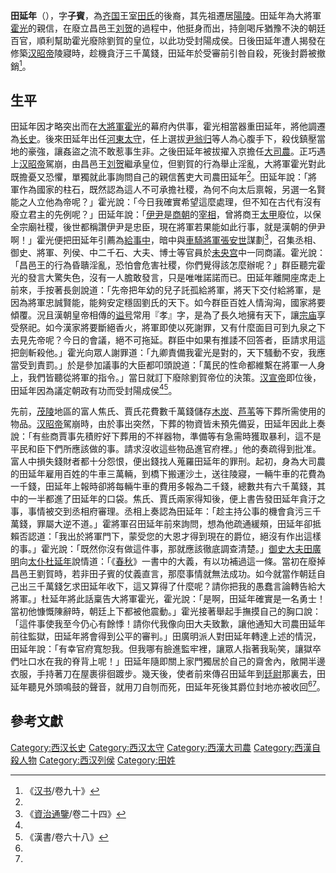 '''田延年'''（{{bd|？||前72年|}}），字'''子賓'''，為[[齐国|齐国]]王室[[田齐|田氏]]的後裔，其先祖遷居[[汉阳陵|陽陵]]。田延年為大將軍[[霍光|霍光]]的親信，在廢立昌邑王[[刘贺|刘贺]]的過程中，他挺身而出，持劍喝斥猶豫不決的朝廷百官，順利幫助霍光廢除劉賀的皇位，以此功受封陽成侯。日後田延年遭人揭發在修築[[汉昭帝|汉昭帝]]陵寢時，趁機貪汙三千萬錢，田延年於受審前引咎自殺，死後封爵被撤銷<ref name= Hansust>《[[汉书|汉书]]/卷九十》</ref>。

==生平==
田延年因才略突出而在[[大將軍_(東亞)|大將軍]][[霍光|霍光]]的幕府內供事，霍光相當器重田延年，將他調遷為[[长史|长史]]。後來田延年出任[[河東郡_(中國)|河東]][[太守|太守]]，任上選拔[[尹翁归|尹翁归]]等人為心腹手下，殺伐鎮壓當地的豪強，讓姦盜之流不敢惹事生非。之後田延年被拔擢入京擔任[[大司農|大司農]]。正巧遇上[[汉昭帝|汉昭帝]]駕崩，由昌邑王[[刘贺|刘贺]]繼承皇位，但劉賀的行為舉止淫亂，大將軍霍光對此既擔憂又恐懼，單獨就此事詢問自己的親信舊吏大司農田延年<ref name= Hansust/>。田延年說：「將軍作為國家的柱石，既然認為這人不可承擔社稷，為何不向太后禀報，另選一名賢能之人立他為帝呢？」霍光說：「今日我確實希望這麼處理，但不知在古代有沒有廢立君主的先例呢？」田延年說：「[[伊尹|伊尹]]是[[商朝|商朝]]的[[宰相|宰相]]，曾將商王[[太甲|太甲]]廢位，以保全宗廟社稷，後世都稱讚伊尹是忠臣，現在將軍若果能如此行事，就是漢朝的伊尹啊！」霍光便把田延年引薦為[[給事中|給事中]]，暗中與[[車騎將軍|車騎將軍]][[張安世|張安世]]謀劃<ref name= zztzan>《[[資治通鑒|資治通鑒]]/卷二十四》</ref>，召集丞相、御史、將軍、列侯、中二千石、大夫、博士等官員於[[未央宫|未央宫]]中一同商議。霍光說：「昌邑王的行為昏聵淫亂，恐怕會危害社稷，你們覺得該怎麼辦呢？」群臣聽完霍光的發言大驚失色，沒有一人膽敢發言，只是唯唯諾諾而已。田延年離開座席走上前來，手按著長劍說道：「先帝把年幼的兒子託孤給將軍，將天下交付給將軍，是因為將軍忠誠賢能，能夠安定穩固劉氏的天下。如今群臣百姓人情洶洶，國家將要傾覆。況且漢朝皇帝相傳的[[谥号|谥号]]常用『孝』字，是為了長久地擁有天下，讓[[宗庙|宗庙]]享受祭祀。如今漢家將要斷絕香火，將軍即使以死謝罪，又有什麼面目可到九泉之下去見先帝呢？今日的會議，絕不可拖延。群臣中如果有推諉不回答者，臣請求用這把劍斬殺他。」霍光向眾人謝罪道：「九卿責備我霍光是對的，天下騷動不安，我應當受到責罰。」於是參加議事的大臣都叩頭說道：「萬民的性命都維繫在將軍一人身上，我們皆聽從將軍的指令。」當日就訂下廢除劉賀帝位的決策。[[汉宣帝|汉宣帝]]即位後，田延年因為議定朝政有功而受封陽成侯<ref name= Hansust/><ref>《漢書/卷六十八》</ref>。

先前，[[汉茂陵|茂陵]]地區的富人焦氏、賈氏花費數千萬錢儲存[[木炭|木炭]]、[[芦苇|芦苇]]等下葬所需使用的物品。[[汉昭帝|汉昭帝]]駕崩時，由於事出突然，下葬的物資皆未預先備妥，田延年因此上奏說：「有些商賈事先積貯好下葬用的不祥器物，準備等有急需時獲取暴利，這不是平民和臣下們所應該做的事。請求沒收這些物品進官府裡。」他的奏疏得到批准。富人中損失錢財者都十分怨恨，便出錢找人蒐羅田延年的罪刑。起初，身為大司農的田延年雇用百姓的牛車三萬輛，到橋下搬運沙土，送往陵寢，一輛牛車的花費為一千錢，田延年上報時卻將每輛牛車的費用多報為二千錢，總數共有六千萬錢，其中的一半都進了田延年的口袋。焦氏、賈氏兩家得知後，便上書告發田延年貪汙之事，事情被交到丞相府審理。丞相上奏認為田延年：「趁主持公事的機會貪污三千萬錢，罪屬大逆不道。」霍將軍召田延年前來詢問，想為他疏通緩頰，田延年卻抵賴否認道：「我出於將軍門下，蒙受您的大恩才得到現在的爵位，絕沒有作出這樣的事。」霍光說：「既然你沒有做這件事，那就應該徹底調查清楚。」[[御史大夫|御史大夫]][[田廣明|田廣明]]向[[太仆|太仆]][[杜延年|杜延年]]說情道：「《[[春秋_(书)|春秋]]》一書中的大義，有以功補過這一條。當初在廢掉昌邑王劉賀時，若非田子賓的仗義直言，那麼事情就無法成功。如今就當作朝廷自己出三千萬錢乞求田延年收下，這又算得了什麼呢？請你把我的愚蠢言論轉告給大將軍。」杜延年將此話稟告大將軍霍光，霍光說：「是啊，田延年確實是一名勇士！當初他慷慨陳辭時，朝廷上下都被他震動。」霍光接著舉起手撫摸自己的胸口說：「這件事使我至今仍心有餘悸！請你代我像向田大夫致歉，讓他通知大司農田延年前往監獄，田延年將會得到公平的審判。」田廣明派人對田延年轉達上述的情況，田延年說：「有幸官府寬恕我。但我哪有臉進監牢裡，讓眾人指著我恥笑，讓獄卒們吐口水在我的脊背上呢！」田延年隨即關上家門獨居於自己的齋舍內，敞開半邊衣服，手持著刀在屋裹徘徊踱步。幾天後，使者前來傳召田延年到[[廷尉|廷尉]]那裏去，田延年聽見外頭鳴鼓的聲音，就用刀自刎而死，田延年死後其爵位封地亦被收回<ref name= Hansust/><ref name= zztzan />。

==參考文獻==
{{Reflist}}

[[Category:西汉长史|Category:西汉长史]]
[[Category:西汉太守|Category:西汉太守]]
[[Category:西漢大司農|Category:西漢大司農]]
[[Category:西漢自殺人物|Category:西漢自殺人物]]
[[Category:西汉列侯|Category:西汉列侯]]
[[Category:田姓|Category:田姓]]